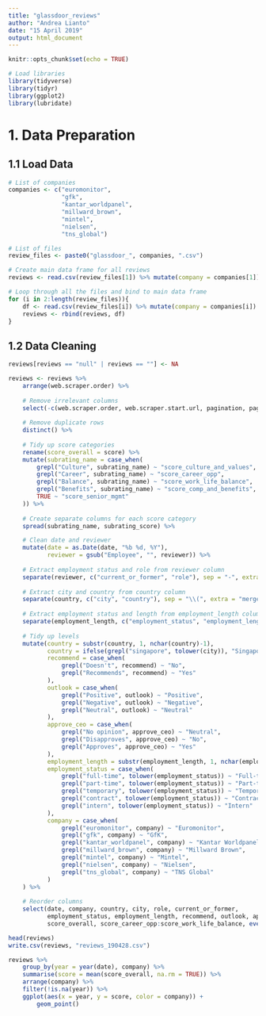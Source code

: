 ```yaml
---
title: "glassdoor_reviews"
author: "Andrea Lianto"
date: "15 April 2019"
output: html_document
---
```


```r
knitr::opts_chunk$set(echo = TRUE)

# Load libraries
library(tidyverse)
library(tidyr)
library(ggplot2)
library(lubridate)
```

# 1. Data Preparation

## 1.1 Load Data

```r
# List of companies
companies <- c("euromonitor", 
               "gfk", 
               "kantar_worldpanel", 
               "millward_brown", 
               "mintel", 
               "nielsen",
               "tns_global")

# List of files
review_files <- paste0("glassdoor_", companies, ".csv")

# Create main data frame for all reviews
reviews <- read.csv(review_files[1]) %>% mutate(company = companies[1])

# Loop through all the files and bind to main data frame
for (i in 2:length(review_files)){
    df <- read.csv(review_files[i]) %>% mutate(company = companies[i])
    reviews <- rbind(reviews, df)
}
```

## 1.2 Data Cleaning

```r
reviews[reviews == "null" | reviews == ""] <- NA

reviews <- reviews %>% 
    arrange(web.scraper.order) %>% 
    
    # Remove irrelevant columns
    select(-c(web.scraper.order, web.scraper.start.url, pagination, pagination.href)) %>% 
    
    # Remove duplicate rows
    distinct() %>%
    
    # Tidy up score categories
    rename(score_overall = score) %>% 
    mutate(subrating_name = case_when(
        grepl("Culture", subrating_name) ~ "score_culture_and_values",
        grepl("Career", subrating_name) ~ "score_career_opp",
        grepl("Balance", subrating_name) ~ "score_work_life_balance",
        grepl("Benefits", subrating_name) ~ "score_comp_and_benefits",
        TRUE ~ "score_senior_mgmt"
    )) %>% 
    
    # Create separate columns for each score category
    spread(subrating_name, subrating_score) %>% 

    # Clean date and reviewer
    mutate(date = as.Date(date, "%b %d, %Y"),
           reviewer = gsub("Employee", "", reviewer)) %>% 
    
    # Extract employment status and role from reviewer column
    separate(reviewer, c("current_or_former", "role"), sep = "-", extra = "merge") %>% 
    
    # Extract city and country from country column
    separate(country, c("city", "country"), sep = "\\(", extra = "merge") %>% 
    
    # Extract employment status and length from employment_length column
    separate(employment_length, c("employment_status", "employment_length"), sep = "\\(", extra = "merge") %>% 
    
    # Tidy up levels
    mutate(country = substr(country, 1, nchar(country)-1),
           country = ifelse(grepl("singapore", tolower(city)), "Singapore", country),
           recommend = case_when(
               grepl("Doesn't", recommend) ~ "No",
               grepl("Recommends", recommend) ~ "Yes"
           ),
           outlook = case_when(
               grepl("Positive", outlook) ~ "Positive",
               grepl("Negative", outlook) ~ "Negative",
               grepl("Neutral", outlook) ~ "Neutral"
           ),
           approve_ceo = case_when(
               grepl("No opinion", approve_ceo) ~ "Neutral",
               grepl("Disapproves", approve_ceo) ~ "No",
               grepl("Approves", approve_ceo) ~ "Yes"
           ),
           employment_length = substr(employment_length, 1, nchar(employment_length)-1),
           employment_status = case_when(
               grepl("full-time", tolower(employment_status)) ~ "Full-time",
               grepl("part-time", tolower(employment_status)) ~ "Part-time",
               grepl("temporary", tolower(employment_status)) ~ "Temporary",
               grepl("contract", tolower(employment_status)) ~ "Contract",
               grepl("intern", tolower(employment_status)) ~ "Intern"
           ),
           company = case_when(
               grepl("euromonitor", company) ~ "Euromonitor",
               grepl("gfk", company) ~ "GfK", 
               grepl("kantar_worldpanel", company) ~ "Kantar Worldpanel", 
               grepl("millward_brown", company) ~ "Millward Brown", 
               grepl("mintel", company) ~ "Mintel", 
               grepl("nielsen", company) ~ "Nielsen",
               grepl("tns_global", company) ~ "TNS Global"
           )
    ) %>% 
    
    # Reorder columns
    select(date, company, country, city, role, current_or_former, 
           employment_status, employment_length, recommend, outlook, approve_ceo,
           score_overall, score_career_opp:score_work_life_balance, everything())

head(reviews)
write.csv(reviews, "reviews_190428.csv")
```

```r
reviews %>% 
    group_by(year = year(date), company) %>% 
    summarise(score = mean(score_overall, na.rm = TRUE)) %>% 
    arrange(company) %>% 
    filter(!is.na(year)) %>% 
    ggplot(aes(x = year, y = score, color = company)) +
        geom_point()

```

